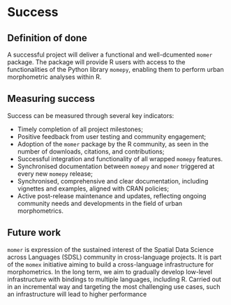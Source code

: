 # Success
<!--
Projects should have a definition of done that is measurable, and a
thorough understanding going in of what the risks are to delivery
-->

## Definition of done
<!--
What does success look like?
-->

A successful project will deliver a functional and well-dcumented `momer`
package. The package will provide R users with access to the functionalities
of the Python library `momepy`, enabling them to perform urban morphometric
analyses within R.

## Measuring success
<!--
How will we know when success is achieved, what markers can we use
along the way
-->

Success can be measured through several key indicators:

- Timely completion of all project milestones;
- Positive feedback from user testing and community engagement;
- Adoption of the `momer` package by the R community, as seen in the
  number of downloads, citations, and contributions;
- Successful integration and functionality of all wrapped `momepy` features.
- Synchronised documentation between `momepy` and `momer` triggered at every new
  `momepy` release;
- Synchronised, comprehensive and clear documentation, including vignettes and
  examples, aligned with CRAN policies;
- Active post-release maintenance and updates, reflecting ongoing community
  needs and developments in the field of urban morphometrics.

## Future work
<!--
How could this be extended / developed in the future by yourself
and/or the community in general?
-->

`momer` is expression of the sustained interest of the Spatial Data Science
across Languages (SDSL) community in cross-language projects. It is part of
the `momex` initiative aiming to build a cross-language infrastructure for
morphometrics. In the long term, we aim to gradually develop low-level
infrastructure with bindings to multiple languages, including R. Carried out
in an incremental way and targeting the most challenging use cases, such an
infrastructure will lead to higher performance


